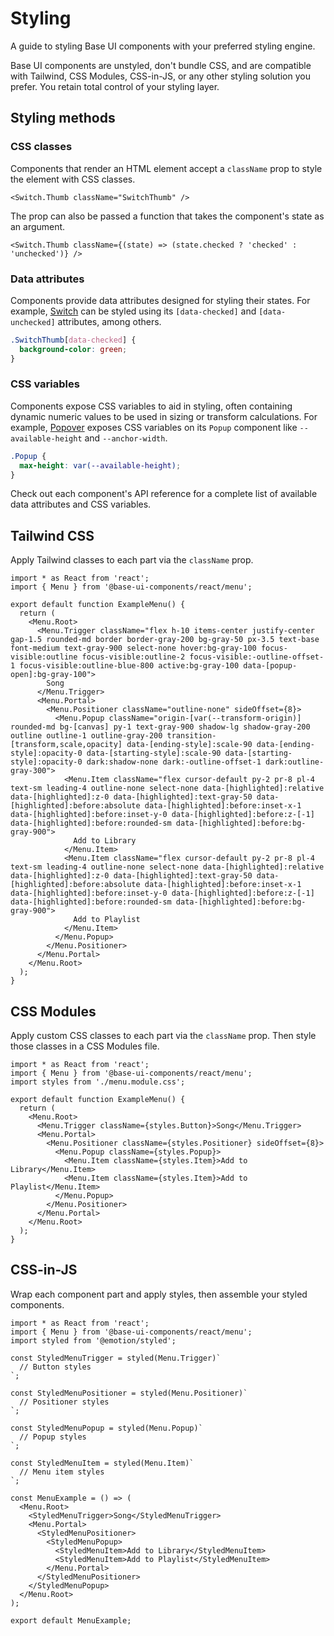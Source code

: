 # Styling

<Subtitle>A guide to styling Base UI components with your preferred styling engine.</Subtitle>
<Meta
  name="description"
  content="Learn how to style Base UI components with your preferred styling engine."
/>

Base UI components are unstyled, don't bundle CSS, and are compatible with Tailwind, CSS Modules, CSS-in-JS, or any other styling solution you prefer.
You retain total control of your styling layer.

## Styling methods

### CSS classes

Components that render an HTML element accept a `className` prop to style the element with CSS classes.

```tsx title="switch.tsx"
<Switch.Thumb className="SwitchThumb" />
```

The prop can also be passed a function that takes the component's state as an argument.

```tsx title="switch.tsx"
<Switch.Thumb className={(state) => (state.checked ? 'checked' : 'unchecked')} />
```

### Data attributes

Components provide data attributes designed for styling their states. For example, [Switch](/react/components/switch) can be styled using its `[data-checked]` and `[data-unchecked]` attributes, among others.

```css title="switch.css"
.SwitchThumb[data-checked] {
  background-color: green;
}
```

### CSS variables

Components expose CSS variables to aid in styling, often containing dynamic numeric values to be used in sizing or transform calculations. For example, [Popover](/react/components/popover) exposes CSS variables on its `Popup` component like `--available-height` and `--anchor-width`.

```css title="popover.css"
.Popup {
  max-height: var(--available-height);
}
```

Check out each component's API reference for a complete list of available data attributes and CSS variables.

## Tailwind CSS

Apply Tailwind classes to each part via the `className` prop.

```tsx title="menu.tsx"
import * as React from 'react';
import { Menu } from '@base-ui-components/react/menu';

export default function ExampleMenu() {
  return (
    <Menu.Root>
      <Menu.Trigger className="flex h-10 items-center justify-center gap-1.5 rounded-md border border-gray-200 bg-gray-50 px-3.5 text-base font-medium text-gray-900 select-none hover:bg-gray-100 focus-visible:outline focus-visible:outline-2 focus-visible:-outline-offset-1 focus-visible:outline-blue-800 active:bg-gray-100 data-[popup-open]:bg-gray-100">
        Song
      </Menu.Trigger>
      <Menu.Portal>
        <Menu.Positioner className="outline-none" sideOffset={8}>
          <Menu.Popup className="origin-[var(--transform-origin)] rounded-md bg-[canvas] py-1 text-gray-900 shadow-lg shadow-gray-200 outline outline-1 outline-gray-200 transition-[transform,scale,opacity] data-[ending-style]:scale-90 data-[ending-style]:opacity-0 data-[starting-style]:scale-90 data-[starting-style]:opacity-0 dark:shadow-none dark:-outline-offset-1 dark:outline-gray-300">
            <Menu.Item className="flex cursor-default py-2 pr-8 pl-4 text-sm leading-4 outline-none select-none data-[highlighted]:relative data-[highlighted]:z-0 data-[highlighted]:text-gray-50 data-[highlighted]:before:absolute data-[highlighted]:before:inset-x-1 data-[highlighted]:before:inset-y-0 data-[highlighted]:before:z-[-1] data-[highlighted]:before:rounded-sm data-[highlighted]:before:bg-gray-900">
              Add to Library
            </Menu.Item>
            <Menu.Item className="flex cursor-default py-2 pr-8 pl-4 text-sm leading-4 outline-none select-none data-[highlighted]:relative data-[highlighted]:z-0 data-[highlighted]:text-gray-50 data-[highlighted]:before:absolute data-[highlighted]:before:inset-x-1 data-[highlighted]:before:inset-y-0 data-[highlighted]:before:z-[-1] data-[highlighted]:before:rounded-sm data-[highlighted]:before:bg-gray-900">
              Add to Playlist
            </Menu.Item>
          </Menu.Popup>
        </Menu.Positioner>
      </Menu.Portal>
    </Menu.Root>
  );
}
```

## CSS Modules

Apply custom CSS classes to each part via the `className` prop.
Then style those classes in a CSS Modules file.

```tsx title="menu.tsx"
import * as React from 'react';
import { Menu } from '@base-ui-components/react/menu';
import styles from './menu.module.css';

export default function ExampleMenu() {
  return (
    <Menu.Root>
      <Menu.Trigger className={styles.Button}>Song</Menu.Trigger>
      <Menu.Portal>
        <Menu.Positioner className={styles.Positioner} sideOffset={8}>
          <Menu.Popup className={styles.Popup}>
            <Menu.Item className={styles.Item}>Add to Library</Menu.Item>
            <Menu.Item className={styles.Item}>Add to Playlist</Menu.Item>
          </Menu.Popup>
        </Menu.Positioner>
      </Menu.Portal>
    </Menu.Root>
  );
}
```

## CSS-in-JS

Wrap each component part and apply styles, then assemble your styled components.

```tsx title="menu.tsx"
import * as React from 'react';
import { Menu } from '@base-ui-components/react/menu';
import styled from '@emotion/styled';

const StyledMenuTrigger = styled(Menu.Trigger)`
  // Button styles
`;

const StyledMenuPositioner = styled(Menu.Positioner)`
  // Positioner styles
`;

const StyledMenuPopup = styled(Menu.Popup)`
  // Popup styles
`;

const StyledMenuItem = styled(Menu.Item)`
  // Menu item styles
`;

const MenuExample = () => (
  <Menu.Root>
    <StyledMenuTrigger>Song</StyledMenuTrigger>
    <Menu.Portal>
      <StyledMenuPositioner>
        <StyledMenuPopup>
          <StyledMenuItem>Add to Library</StyledMenuItem>
          <StyledMenuItem>Add to Playlist</StyledMenuItem>
        </Menu.Portal>
      </StyledMenuPositioner>
    </StyledMenuPopup>
  </Menu.Root>
);

export default MenuExample;
```

